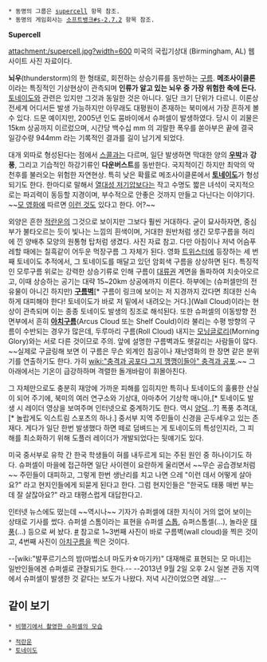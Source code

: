  * 동명의 그룹은 [[supercell]] 항목 참조.
 * 동명의 게임회사는 [[소프트뱅크#s-2.7.2]] 항목 참조.

'''Supercell'''

attachment:/supercell.jpg?width=600
미국의 국립기상대 (Birmingham, AL) 웹사이트 사진 자료이다.

'''뇌우'''(thunderstorm)의 한 형태로, 회전하는 상승기류를 동반하는 [[구름]]. '''메조사이클론'''이라는 특징적인 기상현상이 관측되며 '''인류가 알고 있는 뇌우 중 가장 위험한 축에 든다.''' [[토네이도]]와 관련은 있지만 그것과 동일한 것은 아니다. 일단 크기 단위가 다르니. 이론상 전세계 어디서든 발생 가능하지만 아무래도 대평원이 존재하는 북미에서 가장 흔하게 볼 수 있다. 드문 예이지만, 2005년 인도 뭄바이에서 슈퍼셀이 발생하였다. 당시 이 괴물은 15km 상공까지 이르렀으며, 시간당 백수십 mm 의 괴랄한 폭우를 쏟아부은 끝에 결국 일강수량 944mm 라는 기록적인 결과를 길이 남기게 되었다.

대개 외따로 형성된다는 점에서 [[스콜]]과는 다르며, 일단 발생하면 막대한 양의 '''[[우박]]'''과 '''강풍''', 그리고 기습적인 하강기류인 '''다운버스트'''를 동반한다. 국지적이긴 하지만 최악의 악천후를 불러오는 위험한 자연현상. 특히 낮은 확률로 메조사이클론에서 '''[[토네이도]]'''가 형성되기도 한다. 한마디로 말해서 [[열대성 저기압]]보다는 작고 수명도 짧은 녀석이 국지적으로는 파괴력이 동등할 지경이며, 부수적으로 안좋은 것까지 만들고 다닌다는 이야기다. ~~[[인투 더 스톰|모 영화]]에 따르면 [[태풍의 눈|이런 것]]도 있다고 한다. 어?~~

외양은 흔한 [[적란운]]의 그것으로 보이지만 그보다 훨씬 거대하다. 굳이 묘사하자면, 중심부가 불타오르는 듯이 빛나는 느낌의 흰색이며, 거대한 원반처럼 생긴 모루구름을 허리에 낀 양배추 모양의 원통형 탑처럼 생겼다. 사진 자료 참고. 다만 아침이나 저녁 어슴푸레할 때에는 칠흑같이 어두운 먹장구름 그 자체가 된다. 영화 [[트위스터]]에 등장하는 세 번째 토네이도 추적에서, 그 토네이도를 매달고 있던 암회색 구름을 상상하면 된다. 특징적인 모루구름 위로는 강력한 상승기류로 인해 구름이 [[대류권]] 계면을 돌파하여 치솟아오르고, 이때 상승하는 공기는 대략 15~20km 상공에까지 이른다. 하부에는 (슈퍼셀만의 전유물이 아니긴 하지만) '''[http://cdn.trendhunterstatic.com/thumbs/the-big-cloud-the-lovely-monster.jpeg 구름벽]'''[* 구름이 링크에 보이는 저 지경까지 갔다면 최대한 신속하게 대피해야 한다! 토네이도가 바로 저 밑에서 내려오는 거다.](Wall Cloud)이라는 현상이 관측되며 이는 종종 토네이도 발생의 징조로 해석된다. 또한 슈퍼셀의 이동방향 전면부에서 흔히 '''[[아치구름]]'''(Arcus Cloud 또는 Shelf Could)이라 불리는 수평 방향의 구름이 수반되는 경우가 많은데, 두루마리 구름(Roll Cloud) 내지는 [[모닝글로리]](Morning Glory)와는 서로 다른 것이므로 주의. 앞에 설명한 구름벽과도 헷갈리는 사람들이 많다. ~~실제로 구글링해 보면 이 구름은 무슨 외계인 침공이나 재난영화의 한 장면 같은 분위기를 연출하기도 한다. 가히 [[wiki:"충격과 공포다 그지 깽깽이들아" 충격과 공포]].~~ 그 아래에서는 기온이 급강하하며 격렬한 돌개바람이 휘몰아친다.

그 자체만으로도 충분히 재앙에 가까운 피해를 입히지만 특히나 토네이도의 훌륭한 산실이 되어 주기에, 북미의 여러 연구소와 기상대, 아마추어 기상학 매니아,[* 토네이도 발생 시 레이더 영상을 보여주며 인터넷으로 중계하기도 한다. 역시 [[양덕]]...?] 폭풍 추격대,[* 놀랍게도 익스트림 스포츠의 하나.] 중서부 지역 주민들이 신경을 곤두세우고 있는 존재다. 게다가 일단 한번 발생했다 하면 떼로 덤벼드는 게 토네이도의 특성인지라, 그 피해를 최소화하기 위해 도플러 레이더가 개발되었다는 뒷얘기도 있다.

미국 중서부로 유학 간 한국 학생들이 혀를 내두르게 되는 주된 원인 중 하나이기도 하다. 슈퍼셀이 마을에 접근하면 일단 사이렌이 요란하게 울리면서 ~~무슨 공습경보처럼~~ 주민들이 대피하고, 그렇게 한번 생난리를 치고 나면 으레 "이런 데서 어떻게 살아요?" 라고 현지인들에게 되묻게 된다고 한다. 그럼 현지인들은 "한국도 태풍 매번 부는데 잘 살잖아요?" 라고 태평스럽게 대답한다고.

인터넷 뉴스에도 떴는데 ~~역시나~~ 기자가 슈퍼셀에 대한 지식이 거의 없어 보이는 상태로 기사를 썼다. 슈퍼셀 스톰이라는 표현을 슈퍼셀 [[스톱]], 슈퍼스톰셀(…), 놀라운 [[태풍]](…) 등으로 써 놨다. [http://www.zdnet.co.kr/news/news_view.asp?artice_id=20130617063844&type=det #] 참고로 1~3번째 사진이 바로 구름벽(wall cloud)을 찍은 것이고, 4번째 사진이 [[아치구름]]을 찍은 것이다.

--[wiki:"발푸르기스의 밤(마법소녀 마도카☆마기카)" 대재해로 표현되는 모 마녀]는 일반인들에겐 슈퍼셀로 관찰되기도 한다.-- --2013년 9월 2일 오후 2시 일본 관동 지역에서 슈퍼셀이 발생한 것 같다는 보도가 나왔다. 저녁 시간이었으면 레알...--

== 같이 보기 ==
 * [http://www.youtube.com/watch?v=btWuTemG0Ew 비행기에서 촬영한 슈퍼셀의 모습]

 * [[적란운]]
 * [[토네이도]]

